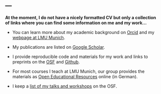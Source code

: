 ---
---

**At the moment, I do not have a nicely formatted CV but only a collection of links where you can find some information on me and my work...**

- You can learn more about my academic background on [Orcid](https://orcid.org/0000-0002-2388-553X)
and my [webpage at LMU Munich](https://www.psy.lmu.de/pm/personen/lehrstuhlmitarbeiter/pargent/index.html).

- My publications are listed on [Google Scholar](https://scholar.google.com/citations?user=uBJQXBkAAAAJ&hl=de&oi=ao).

- I provide reproducible code and materials for my work and links to preprints on the [OSF](https://osf.io/hn6se/) and [Github](https://github.com/FlorianPargent).

- For most courses I teach at LMU Munich, our group provides the materials as [Open Educational Resources](https://www.oer.psy.lmu.de/) online (in German). 

- I keep a [list of my talks and workshops](https://osf.io/2jrmu/) on the OSF.


